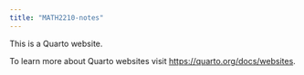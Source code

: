 ```yaml
---
title: "MATH2210-notes"
---
```


This is a Quarto website.

To learn more about Quarto websites visit <https://quarto.org/docs/websites>.
